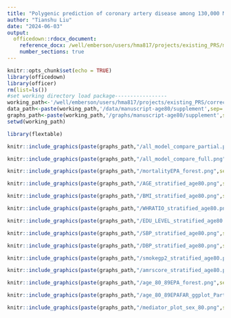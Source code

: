 ```yaml
---
title: "Polygenic prediction of coronary artery disease among 130,000 Mexican adults"
author: "Tianshu Liu"
date: "2024-06-03"
output:
  officedown::rdocx_document:
    reference_docx: /well/emberson/users/hma817/projects/existing_PRS/margin_template.docx
    number_sections: true
---
```


```r
knitr::opts_chunk$set(echo = TRUE)
library(officedown)
library(officer)
rm(list=ls())
#set working directory load package-----------------
working_path<-'/well/emberson/users/hma817/projects/existing_PRS/correction'
data_path<-paste(working_path,'/data/manuscript-age80/supplement',sep='')
graphs_path<-paste(working_path,'/graphs/manuscript-age80/supplement',sep='')
setwd(working_path)

library(flextable)
```

\newpage
<!---BLOCK_LANDSCAPE_START--->

```r
knitr::include_graphics(paste(graphs_path,"/all_model_compare_partial.png",sep=""))
```

\newpage

```r
knitr::include_graphics(paste(graphs_path,"/all_model_compare_full.png",sep=""))
```

\newpage


```r
knitr::include_graphics(paste(graphs_path,"/mortalityEPA_forest.png",sep=""))
```

\newpage

```r
knitr::include_graphics(paste(graphs_path,"/AGE_stratified_age80.png",sep=""))
```

\newpage

```r
knitr::include_graphics(paste(graphs_path,"/BMI_stratified_age80.png",sep=""))
```
\newpage

```r
knitr::include_graphics(paste(graphs_path,"/WHRATIO_stratified_age80.png",sep=""))
```

\newpage

```r
knitr::include_graphics(paste(graphs_path,"/EDU_LEVEL_stratified_age80.png",sep=""))
```

\newpage

```r
knitr::include_graphics(paste(graphs_path,"/SBP_stratified_age80.png",sep=""))
```
\newpage

```r
knitr::include_graphics(paste(graphs_path,"/DBP_stratified_age80.png",sep=""))
```
\newpage

```r
knitr::include_graphics(paste(graphs_path,"/smokegp2_stratified_age80.png",sep=""))
```
\newpage

```r
knitr::include_graphics(paste(graphs_path,"/amrscore_stratified_age80.png",sep=""))
```
\newpage

```r
knitr::include_graphics(paste(graphs_path,"/age_80_89EPA_forest.png",sep=""))
```


```r
knitr::include_graphics(paste(graphs_path,"/age_80_89EPAFAR_ggplot_Partial.png",sep=""))
```

<!---BLOCK_LANDSCAPE_STOP--->

```r

knitr::include_graphics(paste(graphs_path,"/mediator_plot_sex_80.png",sep=""))
```